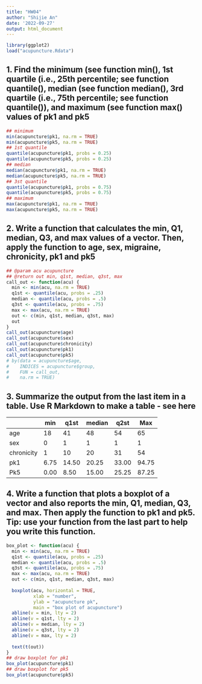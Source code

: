 ```yaml
---
title: "HW04"
author: "Shijie An"
date: '2022-09-27'
output: html_document
---
```

```r
library(ggplot2)
load("acupuncture.Rdata")
```

## 1. Find the minimum (see function min(), 1st quartile (i.e., 25th percentile; see function quantile(), median (see function median(), 3rd quartile (i.e., 75th percentile; see function quantile()), and maximum (see function max() values of pk1 and pk5
```r

## minimum
min(acupuncture$pk1, na.rm = TRUE)
min(acupuncture$pk5, na.rm = TRUE)
## 1st quantile 
quantile(acupuncture$pk1, probs = 0.25)
quantile(acupuncture$pk5, probs = 0.25)
## median
median(acupuncture$pk1, na.rm = TRUE)
median(acupuncture$pk5, na.rm = TRUE)
## 3st quantile 
quantile(acupuncture$pk1, probs = 0.75)
quantile(acupuncture$pk5, probs = 0.75)
## maximum
max(acupuncture$pk1, na.rm = TRUE)
max(acupuncture$pk5, na.rm = TRUE)
```

## 2. Write a function that calculates the min, Q1, median, Q3, and max values of a vector. Then, apply the function to age, sex, migraine, chronicity, pk1 and pk5
```r
## @param acu acupuncture
## @return out min, q1st, median, q3st, max
call_out <- function(acu) {
  min <- min(acu, na.rm = TRUE)
  q1st <- quantile(acu, probs = .25)
  median <- quantile(acu, probs = .5)
  q3st <- quantile(acu, probs = .75)
  max <- max(acu, na.rm = TRUE)
  out <- c(min, q1st, median, q3st, max)
  out
}
call_out(acupuncture$age)
call_out(acupuncture$sex)
call_out(acupuncture$chronicity)
call_out(acupuncture$pk1)
call_out(acupuncture$pk5)
# by(data = acupuncture$age,
#    INDICES = acupuncture$group,
#    FUN = call_out, 
#    na.rm = TRUE)
```

## 3. Summarize the output from the last item in a table. Use R Markdown to make a table - see here

|            | min  | q1st  | median | q2st  | Max   |
| ---------- | ---- | ----- | ------ | ----- | ----- |
| age        | 18   | 41    | 48     | 54    | 65    |
| sex        | 0    | 1     | 1      | 1     | 1     |
| chronicity | 1    | 10    | 20     | 31    | 54    |
| pk1        | 6.75 | 14.50 | 20.25  | 33.00 | 94.75 |
| Pk5        | 0.00 | 8.50  | 15.00  | 25.25 | 87.25 |



## 4. Write a function that plots a boxplot of a vector and also reports the min, Q1, median, Q3, and max. Then apply the function to pk1 and pk5. Tip: use your function from the last part to help you write this function.
```r
box_plot <- function(acu) {
  min <- min(acu, na.rm = TRUE)
  q1st <- quantile(acu, probs = .25)
  median <- quantile(acu, probs = .5)
  q3st <- quantile(acu, probs = .75)
  max <- max(acu, na.rm = TRUE)
  out <- c(min, q1st, median, q3st, max)
  
  boxplot(acu, horizontal = TRUE, 
          xlab = "number",
          ylab = "acupuncture pk",
          main = "box plot of acupuncture")
  abline(v = min, lty = 2)
  abline(v = q1st, lty = 2)
  abline(v = median, lty = 2)
  abline(v = q3st, lty = 2)
  abline(v = max, lty = 2)
  
  text(t(out))
}
## draw boxplot for pk1
box_plot(acupuncture$pk1)
## draw boxplot for pk5
box_plot(acupuncture$pk5)
```


